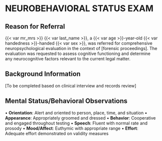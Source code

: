 
# NEUROBEHAVIORAL STATUS EXAM

## Reason for Referral

{{< var mr_mrs >}} {{< var last_name >}}, a {{< var age >}}-year-old {{< var handedness >}}-handed {{< var sex >}}, was referred for comprehensive neuropsychological evaluation in the context of [forensic proceedings]. The evaluation was requested to assess cognitive functioning and determine any neurocognitive factors relevant to the current legal matter.

## Background Information

[To be completed based on clinical interview and records review]

## Mental Status/Behavioral Observations

• **Orientation**: Alert and oriented to person, place, time, and situation
• **Appearance**: Appropriately groomed and dressed
• **Behavior**: Cooperative and engaged throughout testing
• **Speech**: Fluent with normal rate and prosody
• **Mood/Affect**: Euthymic with appropriate range
• **Effort**: Adequate effort demonstrated on validity measures

